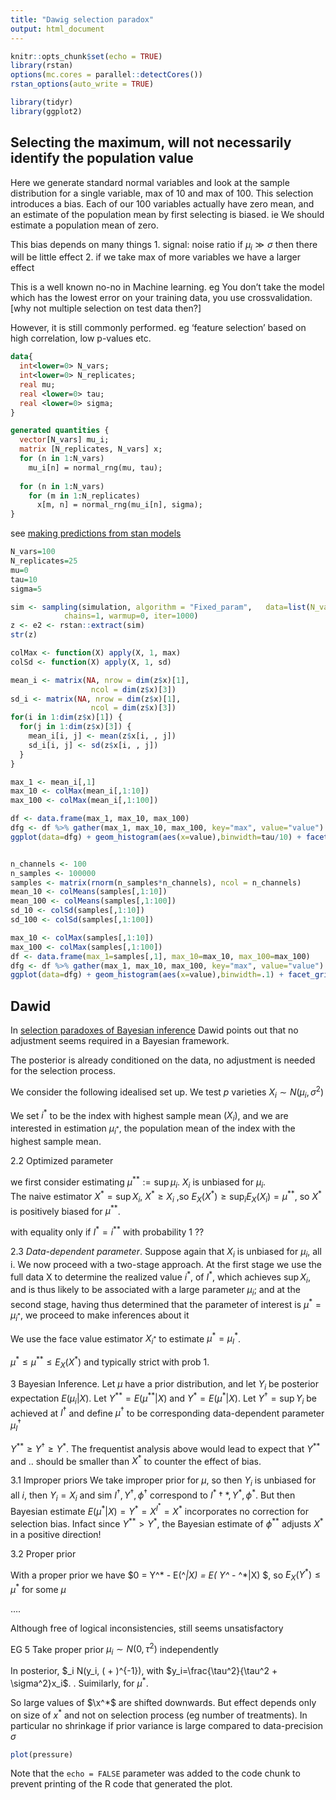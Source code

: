 ```yaml
---
title: "Dawig selection paradox"
output: html_document
---
```


```r
knitr::opts_chunk$set(echo = TRUE)
library(rstan)
options(mc.cores = parallel::detectCores())
rstan_options(auto_write = TRUE)

library(tidyr)
library(ggplot2)
```

## Selecting the maximum, will not necessarily identify the population value
Here we generate standard normal variables and look at the sample distribution for a single variable, max of 10 and max of 100.  This selection introduces a bias.  Each of our 100 variables actually have zero mean, and an estimate of the population mean by first selecting is biased.
ie We should estimate a population mean of zero.

This bias depends on many things
1. signal: noise ratio if $\mu_i \gg \sigma$ then there will be little effect
2. if we take max of more variables we have a larger effect

This is a well known no-no in Machine learning.  eg You don't take the model which has the lowest error on your training data, you use crossvalidation. [why not multiple selection on test data then?]

However, it is still commonly performed.  eg 'feature selection' based on high correlation, low p-values etc.

```stan
data{
  int<lower=0> N_vars;
  int<lower=0> N_replicates;
  real mu;
  real <lower=0> tau;
  real <lower=0> sigma;
}

generated quantities {
  vector[N_vars] mu_i;
  matrix [N_replicates, N_vars] x;
  for (n in 1:N_vars)
    mu_i[n] = normal_rng(mu, tau);
  
  for (n in 1:N_vars)
    for (m in 1:N_replicates)
      x[m, n] = normal_rng(mu_i[n], sigma);
}
```
see [making predictions from stan models](https://medium.com/@alex.pavlakis/making-predictions-from-stan-models-in-r-3e349dfac1ed)

```r

N_vars=100
N_replicates=25
mu=0
tau=10
sigma=5

sim <- sampling(simulation, algorithm = "Fixed_param",   data=list(N_vars=100,  N_replicates=N_replicates, mu=mu, tau=tau, sigma=sigma),
			chains=1, warmup=0, iter=1000)
z <- e2 <- rstan::extract(sim)
str(z)
```


```r
colMax <- function(X) apply(X, 1, max)
colSd <- function(X) apply(X, 1, sd)

mean_i <- matrix(NA, nrow = dim(z$x)[1],
                  ncol = dim(z$x)[3])
sd_i <- matrix(NA, nrow = dim(z$x)[1],
                  ncol = dim(z$x)[3])
for(i in 1:dim(z$x)[1]) {
  for(j in 1:dim(z$x)[3]) {
    mean_i[i, j] <- mean(z$x[i, , j])
    sd_i[i, j] <- sd(z$x[i, , j])
  }
}

max_1 <- mean_i[,1]
max_10 <- colMax(mean_i[,1:10])
max_100 <- colMax(mean_i[,1:100])

df <- data.frame(max_1, max_10, max_100)
dfg <- df %>% gather(max_1, max_10, max_100, key="max", value="value")
ggplot(data=dfg) + geom_histogram(aes(x=value),binwidth=tau/10) + facet_grid( max ~ .)

```
```r

```


```r
n_channels <- 100
n_samples <- 100000
samples <- matrix(rnorm(n_samples*n_channels), ncol = n_channels)
mean_10 <- colMeans(samples[,1:10])
mean_100 <- colMeans(samples[,1:100])
sd_10 <- colSd(samples[,1:10])
sd_100 <- colSd(samples[,1:100])

max_10 <- colMax(samples[,1:10])
max_100 <- colMax(samples[,1:100])
df <- data.frame(max_1=samples[,1], max_10=max_10, max_100=max_100)
dfg <- df %>% gather(max_1, max_10, max_100, key="max", value="value")
ggplot(data=dfg) + geom_histogram(aes(x=value),binwidth=.1) + facet_grid( max ~ .)
```

## Dawid
In [selection paradoxes of Bayesian inference](https://projecteuclid.org/download/pdf_1/euclid.lnms/1215463797) Dawid points out that no adjustment seems required in a Bayesian framework.

The posterior is already conditioned on the data, no adjustment is needed for the selection process.

We consider the following idealised set up.  We test $p$ varieties
$X_i \sim N(\mu_i,\sigma^2)$

We set $i^*$ to be the index with highest sample mean $(X_i)$, and we are interested in estimation $\mu_{i^*}$, the population mean of the index with the highest sample mean.

2.2 Optimized parameter

we first consider estimating $\mu^{**} := \sup \mu_i$. $X_i$ is unbiased for $\mu_i$.  
The naive estimator $X^* = \sup X_i$,
$X^* \ge X_i$ ,so $E_X(X^*) \ge \sup_i E_X(X_i) = \mu^{**}$, so $X^*$ is positively biased for $\mu^{**}$. 

with equality only if $I^*=i^{**}$ with probability 1 ??


2.3 *Data-dependent parameter*. Suppose again that $X_i$ is unbiased for
$\mu_i$, all i. We now proceed with a two-stage approach. At the first stage we
use the full data X to determine the realized value $i^*$, of $I^*$, which achieves
$\sup{X_i}$, and is thus likely to be associated with a large parameter $\mu_i$; and
at the second stage, having thus determined that the parameter of interest is
$\mu^* = \mu_{i^*}$, we proceed to make inferences about it

We use the face value estimator $X_{i^*}$ to estimate $\mu^*=\mu_I^*$.

$\mu^* \le \mu^{**} \le E_X(X^*)$ and typically strict with prob 1.


3 Bayesian Inference.  Let $\mu$ have a prior distribution, and let $Y_i$ be posterior expectation $E(\mu_i|X)$. Let $Y^{**}=E(\mu^{**}|X)$ and $Y^{*}=E(\mu^{*}|X)$.  Let $Y^{\dagger}=\sup Y_i$ be achieved at $I^\dagger$ and define $\mu^\dagger$ to be corresponding data-dependent parameter $\mu_I^\dagger$

$Y^{**} \ge Y^\dagger \ge Y^*$.  The frequentist analysis above would lead to expect that $Y^{**}$ and .. should be smaller than $X^*$ to counter the effect of bias.

3.1 Improper priors
We take improper prior for $\mu$, so then $Y_i$ is unbiased for all $i$, then $Y_i = X_i$ and sim $I^\dagger, Y^\dagger, \phi^\dagger$
 correspond to  $I^*\dagger*, Y^*, \phi^*$.  But then Bayesian estimate $E(\mu^*|X) = Y^* = X^{I^*} = X^*$ incorporates no correction for selection bias.  Infact since $Y^{**} > Y^*$, the Bayesian estimate of $\phi^{**}$ adjusts $X^*$ in a positive direction!
 
3.2 Proper prior

With a proper prior we have $0 = Y^* - E(\mu^*|X) = E( Y^* - \mu^*|X) $, so $E_X(Y^*) \le \mu^*$ for some $\mu$

....

Although free of logical inconsistencies, still seems unsatisfactory

EG 5
Take proper prior $\mu_i \sim N(0, \tau^2)$ independently

In posterior, $\mu_i \sim N(y_i, (\frac{1}{\sigma^2} + \frac{1}{\tau^2})^{-1}), with $y_i=\frac{\tau^2}{\tau^2 + \sigma^2}x_i$. .  Suimilarly, for $\mu^*$.

So large values of $\x^*$ are shifted downwards.  But effect depends only on size of $x^*$ and not on selection process (eg number of treatments).
In particular no shrinkage if prior variance is large compared to data-precision $\sigma$


```r
plot(pressure)
```

Note that the `echo = FALSE` parameter was added to the code chunk to prevent printing of the R code that generated the plot.
